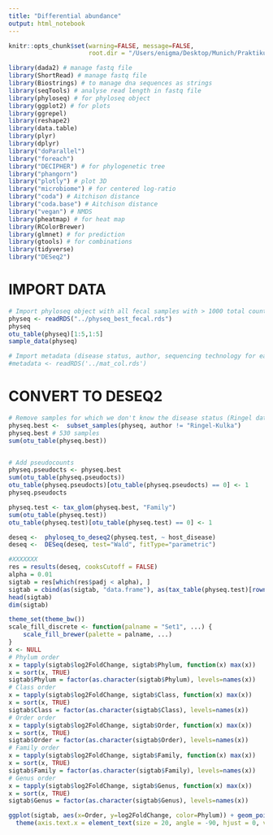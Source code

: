 ```yaml
---
title: "Differential abundance"
output: html_notebook
---
```



```r
knitr::opts_chunk$set(warning=FALSE, message=FALSE,
                      root.dir = "/Users/enigma/Desktop/Munich/Praktikum/Data/Rproject_COMBINE/PREDICTION/")
```


```r
library(dada2) # manage fastq file
library(ShortRead) # manage fastq file
library(Biostrings) # to manage dna sequences as strings
library(seqTools) # analyse read length in fastq file
library(phyloseq) # for phyloseq object
library(ggplot2) # for plots
library(ggrepel)
library(reshape2)
library(data.table)
library(plyr)
library(dplyr)
library("doParallel")
library("foreach")
library("DECIPHER") # for phylogenetic tree
library("phangorn")
library("plotly") # plot 3D
library("microbiome") # for centered log-ratio
library("coda") # Aitchison distance
library("coda.base") # Aitchison distance
library("vegan") # NMDS
library(pheatmap) # for heat map
library(RColorBrewer)
library(glmnet) # for prediction
library(gtools) # for combinations
library(tidyverse)
library("DESeq2")
```



# IMPORT DATA
```r
# Import phyloseq object with all fecal samples with > 1000 total count per sample
physeq <- readRDS("../physeq_best_fecal.rds")
physeq
otu_table(physeq)[1:5,1:5]
sample_data(physeq)

# Import metadata (disease status, author, sequencing technology for each sample)
#metadata <- readRDS('../mat_col.rds')
```

# CONVERT TO DESEQ2

```r
# Remove samples for which we don't know the disease status (Ringel dataset)
physeq.best <-  subset_samples(physeq, author != "Ringel-Kulka")
physeq.best # 530 samples
sum(otu_table(physeq.best))


# Add pseudocounts
physeq.pseudocts <- physeq.best
sum(otu_table(physeq.pseudocts))
otu_table(physeq.pseudocts)[otu_table(physeq.pseudocts) == 0] <- 1
physeq.pseudocts

physeq.test <- tax_glom(physeq.best, "Family")
sum(otu_table(physeq.test))
otu_table(physeq.test)[otu_table(physeq.test) == 0] <- 1

deseq <-  phyloseq_to_deseq2(physeq.test, ~ host_disease)
deseq <-  DESeq(deseq, test="Wald", fitType="parametric")

#XXXXXXX
res = results(deseq, cooksCutoff = FALSE)
alpha = 0.01
sigtab = res[which(res$padj < alpha), ]
sigtab = cbind(as(sigtab, "data.frame"), as(tax_table(physeq.test)[rownames(sigtab), ], "matrix"))
head(sigtab)
dim(sigtab)

theme_set(theme_bw())
scale_fill_discrete <- function(palname = "Set1", ...) {
    scale_fill_brewer(palette = palname, ...)
}
x <- NULL
# Phylum order
x = tapply(sigtab$log2FoldChange, sigtab$Phylum, function(x) max(x))
x = sort(x, TRUE)
sigtab$Phylum = factor(as.character(sigtab$Phylum), levels=names(x))
# Class order
x = tapply(sigtab$log2FoldChange, sigtab$Class, function(x) max(x))
x = sort(x, TRUE)
sigtab$Class = factor(as.character(sigtab$Class), levels=names(x))
# Order order
x = tapply(sigtab$log2FoldChange, sigtab$Order, function(x) max(x))
x = sort(x, TRUE)
sigtab$Order = factor(as.character(sigtab$Order), levels=names(x))
# Family order
x = tapply(sigtab$log2FoldChange, sigtab$Family, function(x) max(x))
x = sort(x, TRUE)
sigtab$Family = factor(as.character(sigtab$Family), levels=names(x))
# Genus order
x = tapply(sigtab$log2FoldChange, sigtab$Genus, function(x) max(x))
x = sort(x, TRUE)
sigtab$Genus = factor(as.character(sigtab$Genus), levels=names(x))

ggplot(sigtab, aes(x=Order, y=log2FoldChange, color=Phylum)) + geom_point(size=6) + 
  theme(axis.text.x = element_text(size = 20, angle = -90, hjust = 0, vjust=0.5))
```


